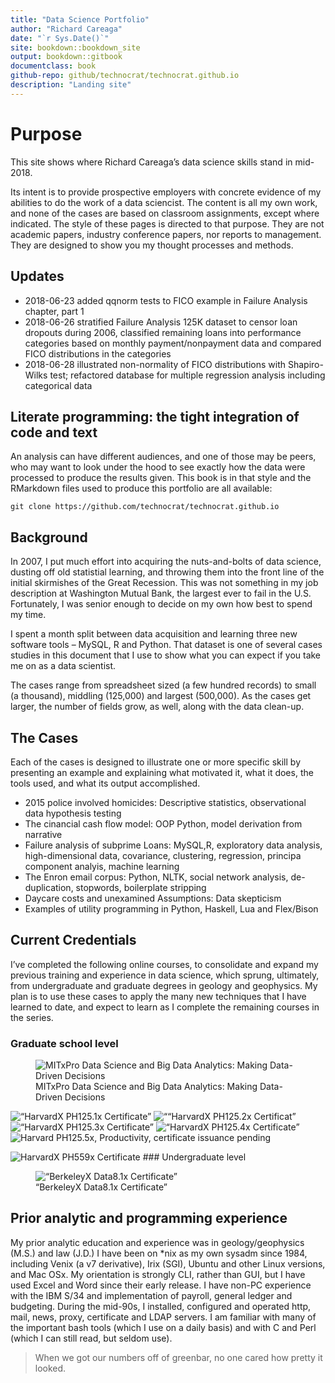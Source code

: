 ```yaml
--- 
title: "Data Science Portfolio"
author: "Richard Careaga"
date: "`r Sys.Date()`"
site: bookdown::bookdown_site
output: bookdown::gitbook
documentclass: book
github-repo: github/technocrat/technocrat.github.io
description: "Landing site"
---
```

# Purpose  {#preface}

This site shows where Richard Careaga's data science skills stand in mid-2018. 

Its intent is to provide prospective employers with concrete evidence of my abilities to do the work of a data sciencist. The content is all my own work, and none of the cases are based on classroom assignments, except where indicated. The style of these pages is directed to that purpose. They are not academic papers, industry conference papers, nor reports to management. They are designed to show you my thought processes and methods.

## Updates

* 2018-06-23 added qqnorm tests to FICO example in Failure Analysis chapter, part 1
* 2018-06-26 stratified Failure Analysis 125K dataset to censor loan dropouts during 2006, classified remaining loans into performance categories based on monthly payment/nonpayment data and compared FICO distributions in the categories
* 2018-06-28 illustrated non-normality of FICO distributions with Shapiro-Wilks test; refactored database for multiple regression analysis including categorical data

## Literate programming: the tight integration of code and text

An analysis can have different audiences, and one of those may be peers, who may want to look under the hood to see exactly how the data were processed to produce the results given. This book is in that style and the RMarkdown files used to produce this portfolio are all available: 

    git clone https://github.com/technocrat/technocrat.github.io

## Background

In 2007, I put much effort into acquiring the nuts-and-bolts of data science, dusting off old statistial learning, and throwing them into the front line of the initial skirmishes of the Great Recession. This was not something in my job description at Washington Mutual Bank, the largest ever to fail in the U.S. Fortunately, I was senior enough to decide on my own how best to spend my time. 

I spent a month split between data acquisition and learning three new software tools -- MySQL, R and Python. That dataset is one of several cases studies in this document that I use to show what you can expect if you take me on as a data scientist.

The cases range from spreadsheet sized (a few hundred records) to small (a thousand), middling (125,000) and largest (500,000). As the cases get larger, the number of fields grow, as well, along with the data clean-up.

## The Cases

Each of the cases is designed to illustrate one or more specific skill by presenting an example and explaining what motivated it, what it does, the tools used, and what its output accomplished.

* 2015 police involved homicides: Descriptive statistics, observational data hypothesis testing
* The cinancial cash flow model: OOP Python, model derivation from narrative
* Failure analysis of subprime Loans: MySQL,R, exploratory data analysis, high-dimensional data, covariance, clustering, regression, principa component analyis, machine learning
* The Enron email corpus: Python, NLTK, social network analysis, de-duplication, stopwords, boilerplate stripping
* Daycare costs and unexamined Assumptions: Data skepticism
* Examples of utility programming in Python, Haskell, Lua and Flex/Bison

## Current Credentials

I've completed the following online courses, to consolidate and expand my previous training and experience in data science, which sprung, ultimately, from undergraduate and graduate degrees in geology and geophysics. My plan is to use these cases to apply the many new techniques that I have learned to date, and expect to learn as I complete the remaining courses in the series.

### Graduate school level

![MITxPro Data Science and Big Data Analytics: Making Data-Driven Decisions](https://s3-us-west-2.amazonaws.com/tuva/MITxPRO+DSx+Certificate+%7C+MIT+xPro.png)

!["HarvardX PH125.1x Certificate"](https://s3-us-west-2.amazonaws.com/tuva/HarvardX+PH125.1x+Certificate+%7C+edX.png)
![""HarvardX PH125.2x Certificat"](https://s3-us-west-2.amazonaws.com/tuva/HarvardX+PH125.2x+Certificate+%7C+edX.png)
!["HarvardX PH125.3x Certificate"](https://s3-us-west-2.amazonaws.com/tuva/HarvardX+PH125.3x+Certificate+%7C+edX.png)
!["HarvardX PH125.4x Certificate"](https://s3-us-west-2.amazonaws.com/tuva/HarvardX+PH125.4x+Certificate+%7C+edX.png)
![Harvard PH125.5x, Productivity, certificate issuance pending](https://s3-us-west-2.amazonaws.com/tuva/HarvardX%3B+PH125.5x.png)
 
![HarvardX PH559x Certificate](https://s3-us-west-2.amazonaws.com/tuva/HarvardX+PH559x+Certificate+%7C+edX.png)
### Undergraduate level

!["BerkeleyX Data8.1x Certificate"](https://s3-us-west-2.amazonaws.com/tuva/BerkeleyX+Data8.1x+Certificate+%7C+edX.png)

## Prior analytic and programming experience

My prior analytic education and experience was in geology/geophysics (M.S.) and law (J.D.) I have been on *nix as my own sysadm since 1984, including Venix (a v7 derivative), Irix (SGI), Ubuntu and other Linux versions, and Mac OSx. My orientation is strongly CLI, rather than GUI, but I have used Excel and Word since their early release. I have non-PC experience with the IBM S/34 and implementation of payroll, general ledger and budgeting. During the mid-90s, I installed, configured and operated http, mail, news, proxy, certificate and LDAP servers. I am familiar with many of the important bash tools (which I use on a daily basis) and with C and Perl (which I can still read, but seldom use).

> When we got our numbers off of greenbar, no one cared how pretty it looked. 
